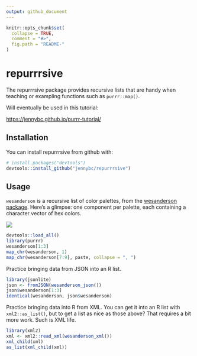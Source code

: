 ```yaml
---
output: github_document
---
```


<!-- README.md is generated from README.Rmd. Please edit that file -->

```r
knitr::opts_chunk$set(
  collapse = TRUE,
  comment = "#>",
  fig.path = "README-"
)
```

# repurrrsive

The repurrrsive package provides recursive lists that are handy when teaching or exampling functions such as `purrr::map()`.

Will eventually be used in this tutorial:

<https://jennybc.github.io/purrr-tutorial/>

## Installation

You can install repurrrsive from github with:

```r
# install.packages("devtools")
devtools::install_github("jennybc/repurrrsive")
```

## Usage

`wesanderson` is a recursive list of color palettes, from the [wesanderson package](https://cran.r-project.org/package=wesanderson). Here's a glimpse: one component per palette, each containing a character vector of hex colors.

![](img/wesanderson-listviewer-jsonedit.png)

```r
devtools::load_all()
library(purrr)
wesanderson[1:3]
map_chr(wesanderson, 1)
map_chr(wesanderson[7:9], paste, collapse = ", ")
```

Practice bringing data from JSON into an R list.

```r
library(jsonlite)
json <- fromJSON(wesanderson_json())
json$wesanderson[1:3]
identical(wesanderson, json$wesanderson)
```

Practice bringing data into R from XML. You can get it into an R list with `xml2::as_list()`, but to get a list as nice as those above? That requires a bit more work. Such is XML life.

```r
library(xml2)
xml <- xml2::read_xml(wesanderson_xml())
xml_child(xml)
as_list(xml_child(xml))
```

